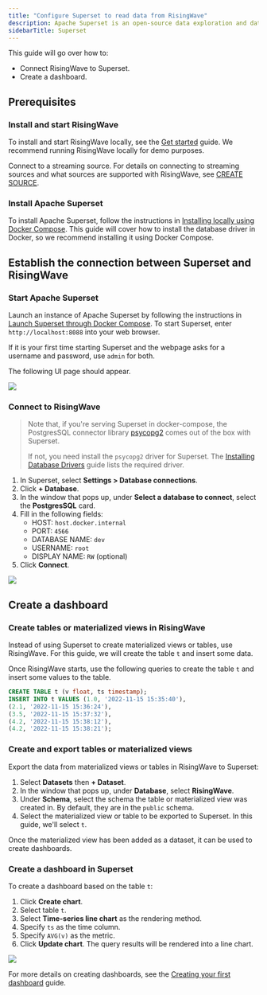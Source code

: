 ```yaml
---
title: "Configure Superset to read data from RisingWave"
description: Apache Superset is an open-source data exploration and data visualization software application. As a database, RisingWave can act as a data source for Business Intelligence tools like Apache Superset.
sidebarTitle: Superset
---
```


This guide will go over how to:

* Connect RisingWave to Superset.
* Create a dashboard.

## Prerequisites

### Install and start RisingWave

To install and start RisingWave locally, see the [Get started](/docs/current/get-started/) guide. We recommend running RisingWave locally for demo purposes.

Connect to a streaming source. For details on connecting to streaming sources and what sources are supported with RisingWave, see [CREATE SOURCE](/docs/current/sql-create-source/).

### Install Apache Superset

To install Apache Superset, follow the instructions in [Installing locally using Docker Compose](https://superset.apache.org/docs/installation/installing-superset-using-docker-compose#installing-superset-locally-using-docker-compose). This guide will cover how to install the database driver in Docker, so we recommend installing it using Docker Compose.

## Establish the connection between Superset and RisingWave

### Start Apache Superset

Launch an instance of Apache Superset by following the instructions in [Launch Superset through Docker Compose](https://superset.apache.org/docs/installation/installing-superset-using-docker-compose#3-launch-superset-through-docker-compose). To start Superset, enter `http://localhost:8088` into your web browser.

If it is your first time starting Superset and the webpage asks for a username and password, use `admin` for both.

The following UI page should appear.

<Frame>
  <img src="/images/supersetui-f73a1e789387614112c0cb8683097536.png"/>
</Frame>

### Connect to RisingWave

> Note that, if you're serving Superset in docker-compose, the PostgresSQL connector library [psycopg2](https://www.psycopg.org/docs/) comes out of the box with Superset.
>
> If not, you need install the `psycopg2` driver for Superset. The [Installing Database Drivers](https://superset.apache.org/docs/databases/installing-database-drivers) guide lists the required driver.

1. In Superset, select **Settings > Database connections**.
2. Click **\+ Database**.
3. In the window that pops up, under **Select a database to connect**, select the **PostgresSQL** card.
4. Fill in the following fields:
   * HOST: `host.docker.internal`
   * PORT: `4566`
   * DATABASE NAME: `dev`
   * USERNAME: `root`
   * DISPLAY NAME: `RW` (optional)
5. Click **Connect**.
<Frame>
  <img src="/images/supersetdb-44253d234111cab86f24bc8284d45982.png"/>
</Frame>

## Create a dashboard

### Create tables or materialized views in RisingWave

Instead of using Superset to create materialized views or tables, use RisingWave. For this guide, we will create the table `t` and insert some data.

Once RisingWave starts, use the following queries to create the table `t` and insert some values to the table.

```sql
CREATE TABLE t (v float, ts timestamp);
INSERT INTO t VALUES (1.0, '2022-11-15 15:35:40'),
(2.1, '2022-11-15 15:36:24'),
(3.5, '2022-11-15 15:37:32'),
(4.2, '2022-11-15 15:38:12'),
(4.2, '2022-11-15 15:38:21');
```

### Create and export tables or materialized views

Export the data from materialized views or tables in RisingWave to Superset:

1. Select **Datasets** then **\+ Dataset**.
2. In the window that pops up, under **Database**, select **RisingWave**.
3. Under **Schema**, select the schema the table or materialized view was created in. By default, they are in the `public` schema.
4. Select the materialized view or table to be exported to Superset. In this guide, we'll select `t`.

Once the materialized view has been added as a dataset, it can be used to create dashboards.

### Create a dashboard in Superset

To create a dashboard based on the table `t`:

1. Click **Create chart**.
2. Select table `t`.
3. Select **Time-series line chart** as the rendering method.
4. Specify `ts` as the time column.
5. Specify `AVG(v)` as the metric.
6. Click **Update chart**. The query results will be rendered into a line chart.
<Frame>
  <img src="/images/superset-dashboard-48d8cc2399dcb10a42ad877df1928466.png"/>
</Frame>

For more details on creating dashboards, see the [Creating your first dashboard](https://superset.apache.org/docs/creating-charts-dashboards/creating-your-first-dashboard#creating-charts-in-explore-view) guide.
